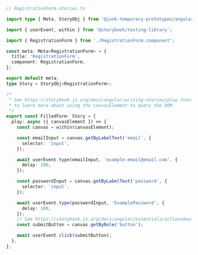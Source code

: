 ```ts
// RegistrationForm.stories.ts

import type { Meta, StoryObj } from '@junk-temporary-prototypes/angular';

import { userEvent, within } from '@storybook/testing-library';

import { RegistrationForm } from './RegistrationForm.component';

const meta: Meta<RegistrationForm> = {
  title: 'RegistrationForm',
  component: RegistrationForm,
};

export default meta;
type Story = StoryObj<RegistrationForm>;

/*
 * See https://storybook.js.org/docs/angular/writing-stories/play-function#working-with-the-canvas
 * to learn more about using the canvasElement to query the DOM
 */
export const FilledForm: Story = {
  play: async ({ canvasElement }) => {
    const canvas = within(canvasElement);

    const emailInput = canvas.getByLabelText('email', {
      selector: 'input',
    });

    await userEvent.type(emailInput, 'example-email@email.com', {
      delay: 100,
    });

    const passwordInput = canvas.getByLabelText('password', {
      selector: 'input',
    });

    await userEvent.type(passwordInput, 'ExamplePassword', {
      delay: 100,
    });
    // See https://storybook.js.org/docs/angular/essentials/actions#automatically-matching-args to learn how to setup logging in the Actions panel
    const submitButton = canvas.getByRole('button');

    await userEvent.click(submitButton);
  },
};
```
